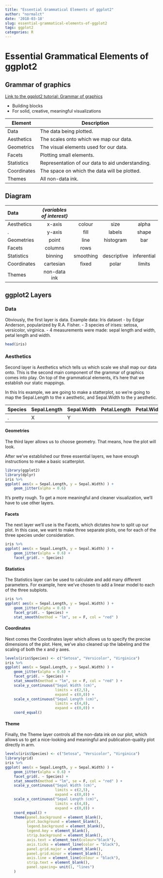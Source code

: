 ```yaml
---
title: "Essential Grammatical Elements of ggplot2"
author: "normalct"
date: '2018-03-18'
slug: essential-grammatical-elements-of-ggplot2
tags: ggplot2
categories: R
---
```


# Essential Grammatical Elements of ggplot2

## Grammar of graphics
[Link to the ggplot2 tutorial: Grammar of graphics](https://youtu.be/uiTc55clwuA)

- Building blocks
- For solid, creative, meaningful visualizations

Element    | Description
---------- | --------------------------
Data       | The data being plotted.
Aesthetics | The scales onto which we map our data.
Geometrics | The visual elements used for our data.
Facets     | Plotting small elements.
Statistics | Representation of our data to aid understanding.
Coordinates | The space on which the data will be plotted.
Themes      | All non-data ink.

## Diagram

Data        |*{variables of interest}*  ||||
:------------|:--------:|:-------:|:--------:|:------:
Aesthetics  | x-axis | colour|size   | alpha | line width|
    .        | y-axis | fill|labels | shape | line type |
Geometries  | point  | line | histogram | bar | boxplot |
Facets      | columns |rows ||||
Statistics  | binning | smoothing | descriptive | inferential ||
Coordinates | cartesian | fixed | polar | limits ||
Themes | non-data ink |||||

## ggplot2 Layers 
### Data
Obviously, the first layer is data.
Example data: Iris dataset 
- by Edgar Anderson, popularized by R.A. Fisher.
- 3 species of irises: setosa, versicolor, virginica.
- 4 measurements were made: sepal length and width, petal length and width.

```r
head(iris)
```


### Aesthetics
Second layer is Aesthetics which tells us which scale we shall map our data onto. This is the second main component of the grammar of graphics comes into play. On top of the grammatical elements, it's here that we establish our static mappings.

In this Iris example, we are going to make a statterplot, so we're going to map the Sepal.Length to the x aesthetic, and Sepal.Width to the y aesthetic.

Species | Sepal.Length | Sepal.Width | Petal.Length | Petal.Width
--------|--------------|-------------|--------------|-------------
  .      | X            | Y           |              |
        
#### Geometries
The third layer allows us to choose geometry. That means, how the plot will look.

After we've established our three essential layers, we have enough instructions to make a basic scatterplot. 

```r
library(ggplot2)
library(dplyr)
iris %>%
ggplot( aes(x = Sepal.Length, y = Sepal.Width) ) +
    geom_jitter(alpha = 0.6)
```

It's pretty rough. To get a more meaningful and cleaner visualization, we'll have to use other layers. 

#### Facets
The next layer we'll use is the Facets, which dictates how to split up our plot. In this case, we want to make three separate plots, one for each of the three species under consideration.

```r
iris %>%
ggplot( aes(x = Sepal.Length, y = Sepal.Width) ) +
    geom_jitter(alpha = 0.6) +
    facet_grid(. ~ Species)
```

#### Statistics

The Statistics layer can be used to calculate and add many different parameters. For example, here we've chosen to add a linear model to each of the three subplots.

```r
iris %>%
ggplot( aes(x = Sepal.Length, y = Sepal.Width) ) +
    geom_jitter(alpha = 0.6) +
    facet_grid(. ~ Species) +
    stat_smooth(method = "lm", se = F, col = "red" )
```

#### Coordinates

Next comes the Coordinates layer which allows us to specify the precise dimensions of the plot.  Here, we've also cleaned up the labeling and the scaling of both the x and y axes.

```r
levels(iris$Species) <- c("Setosa", "Versicolor", "Virginica")
iris %>%
ggplot( aes(x = Sepal.Length, y = Sepal.Width) ) +
    geom_jitter(alpha = 0.6) +
    facet_grid(. ~ Species) +
    stat_smooth(method = "lm", se = F, col = "red" ) +
    scale_y_continuous("Sepal Width (cm)",
                       limits = c(2,5),
                       expand = c(0,0)) +
    scale_x_continuous("Sepal Length (cm)",
                       limits = c(4,8),
                       expand = c(0,0)) +
    coord_equal()
```

#### Theme

Finally, the Theme layer controls all the non-data ink on our plot, which allows us to get a nice-looking and meaningful and publication-quality plot directly in arm.


```r
levels(iris$Species) <- c("Setosa", "Versicolor", "Virginica")
library(grid)
iris %>%
ggplot( aes(x = Sepal.Length, y = Sepal.Width) ) +
    geom_jitter(alpha = 0.6) +
    facet_grid(. ~ Species) +
    stat_smooth(method = "lm", se = F, col = "red" ) +
    scale_y_continuous("Sepal Width (cm)",
                       limits = c(2,5),
                       expand = c(0,0)) +
    scale_x_continuous("Sepal Length (cm)",
                       limits = c(4,8),
                       expand = c(0,0)) +
    coord_equal() +
    theme(panel.background = element_blank(),
          plot.background = element_blank(),
          legend.background = element_blank(),
          legend.key = element_blank(),
          strip.background = element_blank(),
          axis.text = element_text(colour="black"),
          axis.ticks = element_line(color = "black"),
          panel.grid.major = element_blank(),
          panel.grid.minor = element_blank(),
          axis.line = element_line(colour = "black"),
          strip.text = element_blank(),
          panel.spacing= unit(1, "lines")
    )
```






